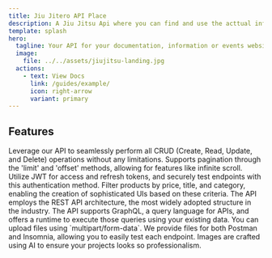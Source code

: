 ```yaml
---
title: Jiu Jitero API Place
description: A Jiu Jitsu Api where you can find and use the acttual information from athletes and academys.
template: splash
hero:
  tagline: Your API for your documentation, information or events website prototype!
  image:
    file: ../../assets/jiujitsu-landing.jpg
  actions:
    - text: View Docs
      link: /guides/example/
      icon: right-arrow
      variant: primary
---
```



## Features


<CardGrid stagger>
	<Card title="All CRUD Operations" icon="pencil">
		Leverage our API to seamlessly perform all CRUD (Create, Read, Update, and Delete) operations without any limitations.
	</Card>
	<Card title="Pagination" icon="document">
		Supports pagination through the 'limit' and 'offset' methods, allowing for features like infinite scroll.
	</Card>
	<Card title="Auth with JWT" icon="setting">
		Utilize JWT for access and refresh tokens, and securely test endpoints with this authentication method.
	</Card>
	<Card title="Filters" icon="magnifier">
		Filter products by price, title, and category, enabling the creation of sophisticated UIs based on these criteria.
	</Card>
  <Card title="Rest API" icon="star">
		The API employs the REST API architecture, the most widely adopted structure in the industry.
	</Card>
  <Card title="GraphQL" icon="rocket">
		The API supports GraphQL, a query language for APIs, and offers a runtime to execute those queries using your existing data.
	</Card>
  <Card title="Files" icon="add-document">
		You can upload files using `multipart/form-data`.
	</Card>
  <Card title="Postam and Insomia" icon="random">
		We provide files for both Postman and Insomnia, allowing you to easily test each endpoint.
	</Card>
  <Card title="AI Images" icon="sun">
		Images are crafted using AI to ensure your projects looks so professionalism.
	</Card>
</CardGrid>